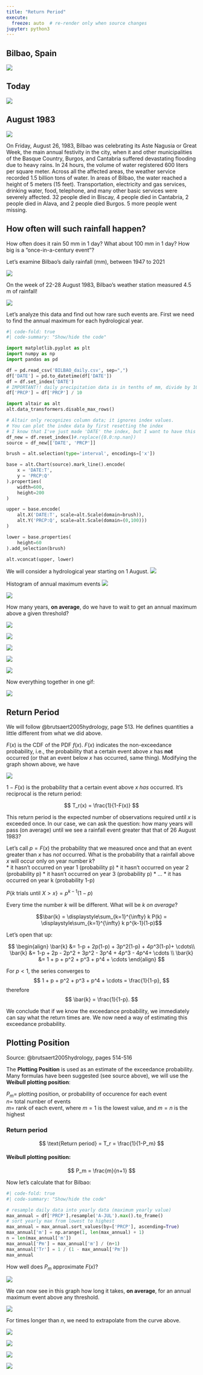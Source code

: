 ```yaml
---
title: "Return Period"
execute:
  freeze: auto  # re-render only when source changes
jupyter: python3
---
```


## Bilbao, Spain

![](/archive/figures/bilbao-map.png)

## Today

![](https://upload.wikimedia.org/wikipedia/commons/9/90/Guggenheim_museum_Bilbao_HDR-image.jpg)

## August 1983

![](/archive/figures/bilbao-flood-cars.jpg)

On Friday, August 26, 1983, Bilbao was celebrating its Aste Nagusia or Great Week, the main annual festivity in the city, when it and other municipalities of the Basque Country, Burgos, and Cantabria suffered devastating flooding due to heavy rains. In 24 hours, the volume of water registered 600 liters per square meter. Across all the affected areas, the weather service recorded 1.5 billion tons of water. In areas of Bilbao, the water reached a height of 5 meters (15 feet). Transportation, electricity and gas services, drinking water, food, telephone, and many other basic services were severely affected. 32 people died in Biscay, 4 people died in Cantabria, 2 people died in Alava, and 2 people died Burgos. 5 more people went missing.

## How often will such rainfall happen?

How often does it rain 50 mm in 1 day? What about 100 mm in 1 day? How big is a "once-in-a-century event"?

Let's examine Bilbao's daily rainfall (mm), between 1947 to 2021

![](/archive/figures/bilbao-1947-2021.png)

On the week of 22-28 August 1983, Bilbao's weather station measured 4.5 m of rainfall!

![](/archive/figures/bilbao-august-1983.png)

Let's analyze this data and find out how rare such events are. First we need to find the annual maximum for each hydrological year.

```python
#| code-fold: true
#| code-summary: "Show/hide the code"

import matplotlib.pyplot as plt
import numpy as np
import pandas as pd

df = pd.read_csv('BILBAO_daily.csv', sep=",")
df['DATE'] = pd.to_datetime(df['DATE'])
df = df.set_index('DATE')
# IMPORTANT!! daily precipitation data is in tenths of mm, divide by 10 to get it in mm.
df['PRCP'] = df['PRCP'] / 10

import altair as alt
alt.data_transformers.disable_max_rows()

# Altair only recognizes column data; it ignores index values.
# You can plot the index data by first resetting the index
# I know that I've just made 'DATE' the index, but I want to have this here nonetheless so I can refer to this in the future
df_new = df.reset_index()#.replace({0.0:np.nan})
source = df_new[['DATE', 'PRCP']]

brush = alt.selection(type='interval', encodings=['x'])

base = alt.Chart(source).mark_line().encode(
    x = 'DATE:T',
    y = 'PRCP:Q'
).properties(
    width=600,
    height=200
)

upper = base.encode(
    alt.X('DATE:T', scale=alt.Scale(domain=brush)),
    alt.Y('PRCP:Q', scale=alt.Scale(domain=(0,100)))
)

lower = base.properties(
    height=60
).add_selection(brush)

alt.vconcat(upper, lower)
```

We will consider a hydrological year starting on 1 August.
![](/archive/figures/monthly_average_bilbao.png)

Histogram of annual maximum events
![](/archive/figures/hist_count_cumulative_bilbao.png)

![](/archive/figures/pdf_cdf_bilbao.png)

How many years, **on average**, do we have to wait to get an annual maximum above a given threshold?

![](/archive/figures/return_prob_050.png)

![](/archive/figures/return_prob_033.png)

![](/archive/figures/return_prob_020.png)

![](/archive/figures/return_prob_010.png)

![](/archive/figures/return_prob_005.png)

Now everything together in one gif:

![](/archive/figures/return_prob.gif)

## Return Period

We will follow @brutsaert2005hydrology, page 513. He defines quantities a little different from what we did above.

$F(x)$ is the CDF of the PDF $f(x)$. $F(x)$ indicates the non-exceedance probability, i.e., the probability that a certain event above $x$ has **not** occurred (or that an event below $x$ has occurred, same thing). Modifying the graph shown above, we have

![](/archive/figures/return_prob_050_reversed.png)


$1-F(x)$ is the probability that a certain event above $x$ *has* occurred. It's reciprocal is the return period:

$$
T_r(x) = \frac{1}{1-F(x)}
$$

This return period is the expected number of observations required until $x$ is exceeded once.
In our case, we can ask the question: how many years will pass (on average) until we see a rainfall event greater that that of 26 August 1983?

Let's call $p=F(x)$ the probability that we measured once and that an event greater than $x$ has *not* occurred.
What is the probability that a rainfall above $x$ will occur only on year number $k$?  
* it hasn't occurred on year 1 (probability p)
* it hasn't occurred on year 2 (probability p)
* it hasn't occurred on year 3 (probability p)
* ...
* it has occurred on year k (probability 1-p)

$P\{k \text{ trials until }X>x\} = p^{k-1}(1-p)$

Every time the number $k$ will be different. What will be $k$ *on average*?

$$\bar{k} = \displaystyle\sum_{k=1}^{\infty} k P(k) = \displaystyle\sum_{k=1}^{\infty} k p^{k-1}(1-p)$$

Let's open that up:

$$
\begin{align}
\bar{k} &= 1-p + 2p(1-p) + 3p^2(1-p) + 4p^3(1-p)+ \cdots\\
\bar{k} &= 1-p + 2p - 2p^2 + 3p^2 - 3p^4 + 4p^3 - 4p^4+ \cdots \\
\bar{k} &= 1 + p + p^2 + p^3 + p^4 + \cdots
\end{align}
$$

For $p<1$, the series converges to
$$
1 + p + p^2 + p^3 + p^4 + \cdots = \frac{1}{1-p},
$$
therefore
$$
\bar{k} = \frac{1}{1-p}.
$$

We conclude that if we know the exceedance probability, we immediately can say what the return times are. We now need a way of estimating this exceedance probability.

## Plotting Position

Source: @brutsaert2005hydrology, pages 514-516  

The **Plotting Position** is used as an estimate of the exceedance probability. Many formulas have been suggested (see source above), we will use the **Weibull plotting position**:

$P_m=$ plotting position, or probability of occurence for each event  
$n=$ total number of events  
$m=$ rank of each event, where $m=1$ is the lowest value, and $m=n$ is the highest


### Return period
$$
\text{Return period} = T_r = \frac{1}{1-P_m}
$$

#### Weibull plotting position:

$$
P_m = \frac{m}{n+1}
$$

Now let's calculate that for Bilbao:

```python
#| code-fold: true
#| code-summary: "Show/hide the code"

# resample daily data into yearly data (maximum yearly value)
max_annual = df['PRCP'].resample('A-JUL').max().to_frame()
# sort yearly max from lowest to highest
max_annual = max_annual.sort_values(by=['PRCP'], ascending=True)
max_annual['m'] = np.arange(1, len(max_annual) + 1)
n = len(max_annual['m'])
max_annual['Pm'] = max_annual['m'] / (n+1)
max_annual['Tr'] = 1 / (1 - max_annual['Pm'])
max_annual
```

How well does $P_m$ approximate $F(x)$?

![](/archive/figures/weibull_plotting_position.png)

We can now see in this graph how long it takes, **on average**, for an annual maximum event above any threshold.

![](/archive/figures/annual_max_vs_return_period.png)

For times longer than $n$, we need to extrapolate from the curve above.

![](/archive/figures/extrapolation_exceedance1.png)

![](/archive/figures/extrapolation_exceedance2.png)

![](/archive/figures/extrapolation_exceedance3.png)

![](/archive/figures/extrapolation_exceedance4.png)